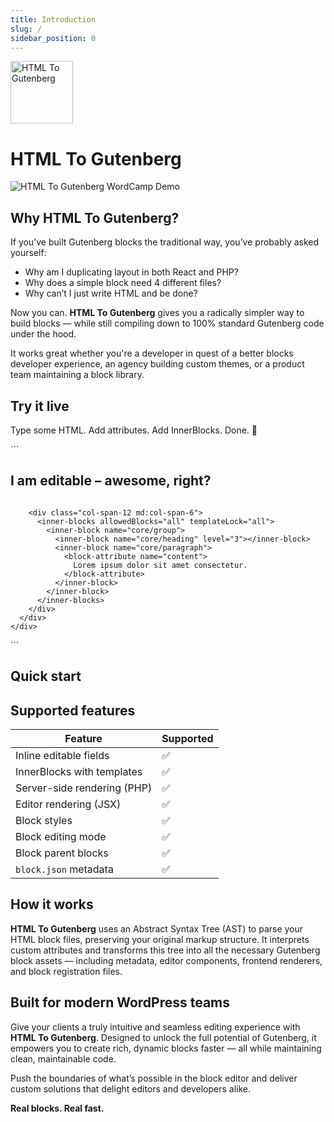 ```yaml
---
title: Introduction
slug: /
sidebar_position: 0
---
```




<img src="/img/logo.svg" alt="HTML To Gutenberg" width="100" />

# HTML To Gutenberg

<Introduction />

![HTML To Gutenberg WordCamp Demo](/img/wordcamp-demo.png)

## Why HTML To Gutenberg?

If you’ve built Gutenberg blocks the traditional way, you’ve probably asked yourself:

- Why am I duplicating layout in both React and PHP?
- Why does a simple block need 4 different files?
- Why can’t I just write HTML and be done?

Now you can. **HTML To Gutenberg** gives you a radically simpler way to build blocks — while still compiling down to 100% standard Gutenberg code under the hood.

It works great whether you're a developer in quest of a better blocks developer experience, an agency building custom themes, or a product team maintaining a block library.

## Try it live

Type some HTML. Add attributes. Add InnerBlocks. Done. 🎉

<LiveEditor>
  ```
  <section class="py-20 bg-blue-200" data-parent="custom/parent-block" data-editing-mode="contentOnly">
    <div class="container">
      <div class="grid grid-cols-12 gap-4">
        <div class="col-span-12 md:col-span-6">
          <h2 class="text-2xl" data-bind="section_title">I am editable – awesome, right?</h2>
          <img class="aspect-square object-cover" data-bind="section_image" />
        </div>

        <div class="col-span-12 md:col-span-6">
          <inner-blocks allowedBlocks="all" templateLock="all">
            <inner-block name="core/group">
              <inner-block name="core/heading" level="3"></inner-block>
              <inner-block name="core/paragraph">
                <block-attribute name="content">
                  Lorem ipsum dolor sit amet consectetur.
                </block-attribute>
              </inner-block>
            </inner-block>
          </inner-blocks>
        </div>
      </div>
    </div>

  </section>
  ```
</LiveEditor>

## Quick start

<QuickStart />

## Supported features

| Feature                     | Supported          |
| --------------------------- | ------------------ |
| Inline editable fields      | :white_check_mark: |
| InnerBlocks with templates  | :white_check_mark: |
| Server-side rendering (PHP) | :white_check_mark: |
| Editor rendering (JSX)      | :white_check_mark: |
| Block styles                | :white_check_mark: |
| Block editing mode          | :white_check_mark: |
| Block parent blocks         | :white_check_mark: |
| `block.json` metadata       | :white_check_mark: |

## How it works

**HTML To Gutenberg** uses an Abstract Syntax Tree (AST) to parse your HTML block files, preserving your original markup structure. It interprets custom attributes and transforms this tree into all the necessary Gutenberg block assets — including metadata, editor components, frontend renderers, and block registration files.

## Built for modern WordPress teams

Give your clients a truly intuitive and seamless editing experience with **HTML To Gutenberg**. Designed to unlock the full potential of Gutenberg, it empowers you to create rich, dynamic blocks faster — all while maintaining clean, maintainable code.

Push the boundaries of what’s possible in the block editor and deliver custom solutions that delight editors and developers alike.

**Real blocks. Real fast.**
